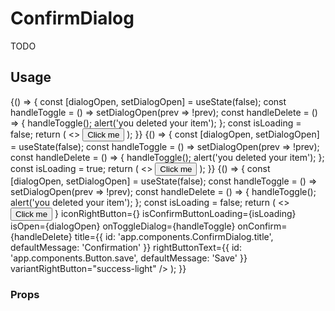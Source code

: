 <!--- ConfirmDialog.stories.mdx --->


<Meta title="components/ConfirmDialog" />

# ConfirmDialog

TODO

## Usage

<Canvas>
  <Story name="base">
    {() => {
      const [dialogOpen, setDialogOpen] = useState(false);
      const handleToggle = () => setDialogOpen(prev => !prev);
      const handleDelete = () => {
        handleToggle();
        alert('you deleted your item');
      };
      const isLoading = false;
      return (
        <>
          <Button onClick={handleToggle}>Click me</Button>
          <ConfirmDialog
            isConfirmButtonLoading={isLoading}
            isOpen={dialogOpen}
            onToggleDialog={handleToggle}
            onConfirm={handleDelete}
          />
        </>
      );
    }}
  </Story>
  <Story name="confirm-loading">
    {() => {
      const [dialogOpen, setDialogOpen] = useState(false);
      const handleToggle = () => setDialogOpen(prev => !prev);
      const handleDelete = () => {
        handleToggle();
        alert('you deleted your item');
      };
      const isLoading = true;
      return (
        <>
          <Button onClick={handleToggle}>Click me</Button>
          <ConfirmDialog
            isConfirmButtonLoading={true}
            isOpen={dialogOpen}
            onToggleDialog={handleToggle}
            onConfirm={handleDelete}
          />
        </>
      );
    }}
  </Story>
  <Story name="confirm-custom">
    {() => {
      const [dialogOpen, setDialogOpen] = useState(false);
      const handleToggle = () => setDialogOpen(prev => !prev);
      const handleDelete = () => {
        handleToggle();
        alert('you deleted your item');
      };
      const isLoading = false;
      return (
        <>
          <Button onClick={handleToggle}>Click me</Button>
          <ConfirmDialog
            bodyText={{
              id: 'app.components',
              defaultMessage: 'Are you sure you want to unpublish it?',
            }}
            iconBody={<Information />}
            iconRightButton={<Check />}
            isConfirmButtonLoading={isLoading}
            isOpen={dialogOpen}
            onToggleDialog={handleToggle}
            onConfirm={handleDelete}
            title={{ id: 'app.components.ConfirmDialog.title', defaultMessage: 'Confirmation' }}
            rightButtonText={{ id: 'app.components.Button.save', defaultMessage: 'Save' }}
            variantRightButton="success-light"
          />
        </>
      );
    }}
  </Story>
</Canvas>

### Props

<ArgsTable of={ConfirmDialog} />
